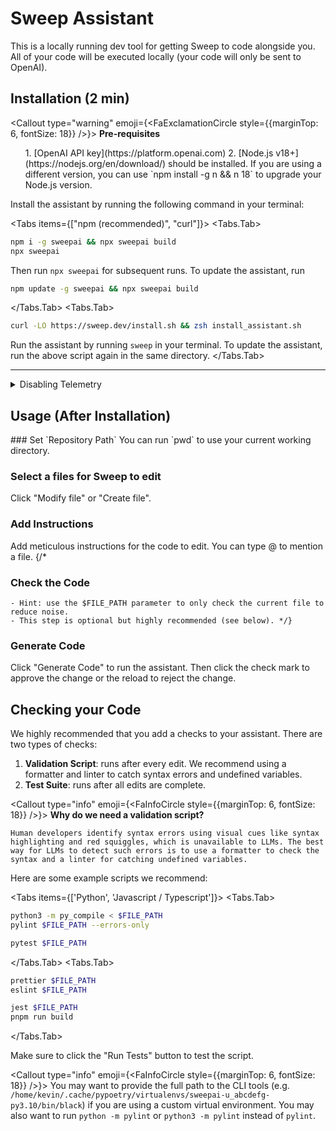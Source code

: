 
# Sweep Assistant

This is a locally running dev tool for getting Sweep to code alongside you. All of your code will be executed locally (your code will only be sent to OpenAI).

## Installation (2 min)

<Callout type="warning" emoji={<FaExclamationCircle style={{marginTop: 6, fontSize: 18}} />}>
**Pre-requisites**
<ol style={{marginTop: 5}}>
1. [OpenAI API key](https://platform.openai.com)
2. [Node.js v18+](https://nodejs.org/en/download/) should be installed. If you are using a different version, you can use `npm install -g n && n 18`
 to upgrade your Node.js version.
</ol>
</Callout>

Install the assistant by running the following command in your terminal:

<Tabs items={["npm (recommended)", "curl"]}>
  <Tabs.Tab>
```sh filename="terminal"
npm i -g sweepai && npx sweepai build
npx sweepai
```

Then run `npx sweepai` for subsequent runs. To update the assistant, run

```sh filename="terminal"
npm update -g sweepai && npx sweepai build
```
  </Tabs.Tab>
  <Tabs.Tab>
```sh filename="terminal"
curl -LO https://sweep.dev/install.sh && zsh install_assistant.sh
```

Run the assistant by running `sweep` in your terminal. To update the assistant, run the above script again in the same directory.
  </Tabs.Tab>
</Tabs>

---

<details>
<summary>Disabling Telemetry</summary>
We collect telemetry to improve the assistant, including what types of tasks you're asking Sweep to handle.

To disable telemetry, add `NEXT_PUBLIC_NO_TELEMETRY=true` to your `.env` in your Sweep Assistant directory.

You can find where the Sweep directory is cloned by running `which sweep`. For example, if `which sweep` yields `sweep: aliased to npm start --prefix /home/bob/sweep/platform`, then you would run:

```sh filename="terminal"
cd /home/bob/sweep
echo "NEXT_PUBLIC_NO_TELEMETRY=true" >> platform/.env
```
</details>

## Usage (After Installation)

<Steps>
### Set `Repository Path`
You can run `pwd` to use your current working directory.

### Select a files for Sweep to edit
Click "Modify file" or "Create file".

### Add Instructions
Add meticulous instructions for the code to edit. You can type @ to mention a file.
{/*
### Check the Code
    - Hint: use the $FILE_PATH parameter to only check the current file to reduce noise.
    - This step is optional but highly recommended (see below). */}

### Generate Code
Click "Generate Code" to run the assistant. Then click the check mark to approve the change or the reload to reject the change.
</Steps>

## Checking your Code

We highly recommended that you add a checks to your assistant. There are two types of checks:

1. **Validation Script**: runs after every edit. We recommend using a formatter and linter to catch syntax errors and undefined variables.
2. **Test Suite**: runs after all edits are complete.

<Callout type="info" emoji={<FaInfoCircle style={{marginTop: 6, fontSize: 18}} />}>
    **Why do we need a validation script?**

    Human developers identify syntax errors using visual cues like syntax highlighting and red squiggles, which is unavailable to LLMs. The best way for LLMs to detect such errors is to use a formatter to check the syntax and a linter for catching undefined variables.
</Callout>

Here are some example scripts we recommend:

<Tabs items={['Python', 'Javascript / Typescript']}>
  <Tabs.Tab>
```sh filename="Validation Script"
python3 -m py_compile < $FILE_PATH
pylint $FILE_PATH --errors-only
```

```sh filename="Test Suite"
pytest $FILE_PATH
```
  </Tabs.Tab>
  <Tabs.Tab>
```sh filename="Validation Script"
prettier $FILE_PATH
eslint $FILE_PATH
```

```sh filename="Test Suite"
jest $FILE_PATH
pnpm run build
```
  </Tabs.Tab>
</Tabs>

Make sure to click the "Run Tests" button to test the script.

<Callout type="info" emoji={<FaInfoCircle style={{marginTop: 6, fontSize: 18}} />}>
  You may want to provide the full path to the CLI tools (e.g. `/home/kevin/.cache/pypoetry/virtualenvs/sweepai-u_abcdefg-py3.10/bin/black`) if you are using a custom virtual environment. You may also want to run `python -m pylint` or `python3 -m pylint` instead of `pylint`.
</Callout>
